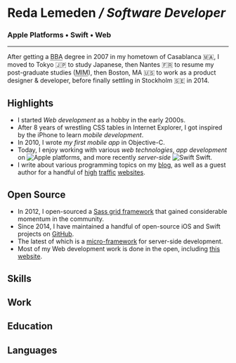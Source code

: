 


<Seo title="Resume – Software Developer" />
<Helmet bodyAttributes={{ class: 'resume-page' }} />

# Reda Lemeden _/ Software Developer_

### Apple Platforms • Swift • Web

---

After getting a <abbr title="Bachelor of Business Administration">BBA</abbr> degree in 2007 in my hometown of Casablanca <span title="Morocco">🇲🇦</span>,
I moved to Tokyo <span title="Japan">🇯🇵</span> to study Japanese,
then Nantes <span title="France">🇫🇷</span> to resume my post-graduate studies (<abbr title="Master in Management">MIM</abbr>),
then Boston, MA <span title="USA">🇺🇸</span> to work as a product designer & developer,
before finally settling in Stockholm <span title="Sweden">🇸🇪</span> in 2014. 

## Highlights

- I started _Web development_ as a hobby in the early 2000s.
- After 8 years of wrestling CSS tables in Internet Explorer, 
I got inspired by the iPhone to learn _mobile development_.
- In 2010, I wrote _my first mobile app_ in Objective-C.
- Today, I enjoy working with various _web technologies_,
_app development_ on <img src={AppleLogo} alt="Apple" className="inline-icon apple"/> platforms,
 and more recently _server-side_ <img src={SwiftLogo} alt="Swift" className="inline-icon swift" /> Swift.
- I write about various programming topics on my [blog](https://redalemeden.com/blog), as well as a guest author for a handful of [high](https://nshipster.com/uistackview/) [traffic](https://www.smashingmagazine.com/2012/08/towards-retina-web/) [websites](https://thoughtbot.com/blog/authors/reda-lemeden).

## Open Source

- In 2012, I open-sourced a [Sass grid framework](https://github.com/thoughtbot/neat) that gained considerable momentum in the community.
- Since 2014, I have maintained a handful of open-source iOS and Swift projects on [GitHub](https://github.com/kaishin).
- The latest of which is a [micro-framework](https://github.com/swift-glide/glide) for server-side development.
- Most of my Web development work is done in the open, including [this website](https://github.com/kaishin/redalemeden.com).

## Skills

<SkillList />

## Work

<JobList jobs={Resume.experience}/>

## Education

<EducationList />

## Languages

<LanguageList />
